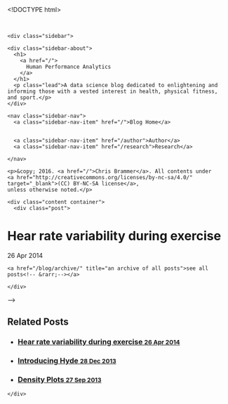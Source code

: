 <!DOCTYPE html>
<html lang="en-us">

  <head>
  <link href="http://gmpg.org/xfn/11" rel="profile">
  <meta http-equiv="X-UA-Compatible" content="IE=edge">
  <meta http-equiv="content-type" content="text/html; charset=utf-8">
  <meta name="keywords" content="swimming performance, data analysis, statistics, data visualization" />
  <meta name="author" content='Chris Brammer' />
  <meta name="description" content="Website of Chris Brammer" />
  <!-- Enable responsiveness on mobile devices-->
  <meta name="viewport" content="width=device-width, initial-scale=1.0, maximum-scale=1">

  <title>
    
      Hear rate variability during exercise &middot; Human Performance Analytics
    
  </title>

  <!-- CSS -->
  <link rel="stylesheet" href="/public/css/poole.css">
  <link rel="stylesheet" href="/public/css/syntax.css">
  <link rel="stylesheet" href="/public/css/hyde.css">
  <link rel="stylesheet" href="http://fonts.googleapis.com/css?family=PT+Sans:400,400italic,700|Abril+Fatface">

  <!-- Icons -->
  <link rel="shortcut icon" href="/public/icon/favicon.ico">    
  <link rel="apple-touch-icon" sizes="57x57" href="/public/icon/apple-icon-57x57.png">
  <link rel="apple-touch-icon" sizes="60x60" href="/public/icon/apple-icon-60x60.png">
  <link rel="apple-touch-icon" sizes="72x72" href="/public/icon/apple-icon-72x72.png">
  <link rel="apple-touch-icon" sizes="76x76" href="/public/icon/apple-icon-76x76.png">
  <link rel="apple-touch-icon" sizes="114x114" href="/public/icon/apple-icon-114x114.png">
  <link rel="apple-touch-icon" sizes="120x120" href="/public/icon/apple-icon-120x120.png">
  <link rel="apple-touch-icon" sizes="144x144" href="/public/icon/apple-icon-144x144.png">
  <link rel="apple-touch-icon" sizes="152x152" href="/public/icon/apple-icon-152x152.png">
  <link rel="apple-touch-icon" sizes="180x180" href="/public/icon/apple-icon-180x180.png">
  <link rel="icon" type="image/png" sizes="192x192"  href="/public/icon/android-icon-192x192.png">
  <link rel="icon" type="image/png" sizes="32x32" href="/public/icon/favicon-32x32.png">
  <link rel="icon" type="image/png" sizes="96x96" href="/public/icon/favicon-96x96.png">
  <link rel="icon" type="image/png" sizes="16x16" href="/public/icon/favicon-16x16.png">
  <link rel="manifest" href="/public/icon/manifest.json">
  <!-- <link rel="apple-touch-icon-precomposed" sizes="144x144" href="/public/apple-touch-icon-144-precomposed.png">
  <link rel="shortcut icon" href="/public/favicon.ico"> -->

  <!-- RSS -->
  <link rel="alternate" type="application/rss+xml" title="RSS" href="/atom.xml">
</head>


  <body class="theme-base-0d">

    <div class="sidebar">
  <div class="container sidebar-sticky">
    <div class="sidebar-about">
      <h1>
        <a href="/">
          Human Performance Analytics
        </a>
      </h1>
      <p class="lead">A data science blog dedicated to enlightening and informing those with a vested interest in health, physical fitness, and sport.</p>
    </div>

    <nav class="sidebar-nav">
      <a class="sidebar-nav-item" href="/">Blog Home</a>

      
      <a class="sidebar-nav-item" href="/author">Author</a>
      <a class="sidebar-nav-item" href="/research">Research</a>
      
    </nav>

    <p>&copy; 2016. <a href="/">Chris Brammer</a>. All contents under 
	<a href="http://creativecommons.org/licenses/by-nc-sa/4.0/" target="_blank">(CC) BY-NC-SA license</a>, 
	unless otherwise noted.</p>
  </div>
</div>


    <div class="content container">
      <div class="post">
  <h1 >Hear rate variability during exercise</h1>
  <span class="post-date">26 Apr 2014</span>
  <!--more-->


  <div class="previous">
  
</div>
<div class="archive">
	<a href="/blog/archive/" title="an archive of all posts">see all posts<!-- &rarr;--></a>
</div>
<div class="next">
	
</div>
</div>
<!--<div id="holder">
    <div class="headernav-post">
      <div class="previous">
  
</div>
<div class="archive">
	<a href="/blog/archive/" title="an archive of all posts">see all posts<!-- &rarr;--></a>
</div>
<div class="next">
	
</div>
    </div>
</div> -->
<div class="related">
  <h2>Related Posts</h2>
  <ul class="related-posts">
    
      <li>
        <h3>
          <a href="/_posts/2014/04/26/hrv-vo2max.html">
            Hear rate variability during exercise
            <small>26 Apr 2014</small>
          </a>
        </h3>
      </li>
    
      <li>
        <h3>
          <a href="/_posts/2013/12/28/introducing-hyde.html">
            Introducing Hyde
            <small>28 Dec 2013</small>
          </a>
        </h3>
      </li>
    
      <li>
        <h3>
          <a href="/_posts/2013/09/27/density-plots.html">
            Density Plots
            <small>27 Sep 2013</small>
          </a>
        </h3>
      </li>
    
  </ul>
</div>

    </div>

  </body>
</html>
